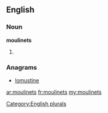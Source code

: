 ==English==

===Noun===
'''moulinets'''

# {{plural of|[[moulinet]]}}

===Anagrams===
* [[lomustine#English|lomustine]]

[[Category:English plurals]]

[[ar:moulinets]]
[[fr:moulinets]]
[[my:moulinets]]